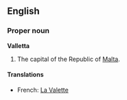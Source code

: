 ==English==
===Proper noun===
'''Valletta'''

#The capital of the Republic of [[Malta]].

====Translations====
*French: [[La Valette]]